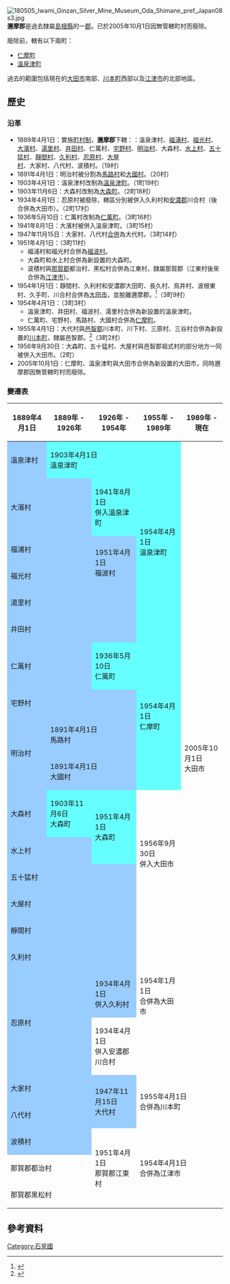 {{日本郡 (廢除)
| 郡 = 邇摩郡
| 日文原名 = 邇摩郡
| 平假名 = にまぐん
| 羅馬字拼音 = Nima-gun
| 地圖 = 
| 廢除時間 = 2005年10月1日
| 廢除理由 = 無管轄町村
| 廢除時處置 = '''邇摩郡''' → [[大田市|大田市]]
| 現在郡 = 大田市
| 都道府縣 = 島根縣
| 編號 = 
| 町 = 2
| 村 = 
| 經度 = 
| 緯度 = 
| 註記 = 
|}}
[[File:180505_Iwami_Ginzan_Silver_Mine_Museum_Oda_Shimane_pref_Japan08s3.jpg|thumb]]
'''邇摩郡'''是過去隸屬[[島根縣|島根縣]]的一[[郡|郡]]。已於2005年10月1日因無管轄町村而廢除。

廢除前，轄有以下兩町：
* [[仁摩町|仁摩町]]
* [[溫泉津町|溫泉津町]]

過去的範圍包括現在的[[大田市|大田市]]南部、[[川本町|川本町]]西部以及[[江津市|江津市]]的北部地區。

==歷史==
=== 沿革 ===
* 1889年4月1日：實施[[町村制|町村制]]，'''邇摩郡'''下轄：：溫泉津村、[[福浦村|福浦村]]、[[福光村|福光村]]、[[大濱村|大濱村]]、[[湯里村|湯里村]]、[[井田村|井田村]]、仁萬村、[[宅野村|宅野村]]、[[明治村|明治村]]、大森村、[[水上村_(島根縣)|水上村]]、[[五十猛村|五十猛村]]、[[靜間村|靜間村]]、[[久利村|久利村]]、[[忍原村|忍原村]]、[[大屋村|大屋村]]、大家村、八代村、波積村。（19村）
* 1891年4月1日：明治村被分割為[[馬路村_(島根縣)|馬路村]]和[[大國村|大國村]]。（20村）
* 1903年4月1日：溫泉津村改制為[[溫泉津町|溫泉津町]]。（1町19村）
* 1903年11月6日：大森村改制為[[大森町|大森町]]。（2町18村）
* 1934年4月1日：忍原村被廢除，轄區分別被併入久利村和[[安濃郡_(島根縣)|安濃郡]]川合村（後合併為大田市）。（2町17村）
* 1936年5月10日：仁萬村改制為[[仁萬町|仁萬町]]。（3町16村）
* 1941年8月1日：大濱村被併入溫泉津町。（3町15村）
* 1947年11月15日：大家村、八代村[[市町村合併|合併]]為大代村。（3町14村）
* 1951年4月1日：（3町11村）
** 福浦村和福光村合併為[[福波村|福波村]]。
** 大森町和水上村合併為新設置的大森町。
** 波積村與[[那賀郡_(島根縣)|那賀郡]]都治村、黑松村合併為江東村，隸屬那賀郡（江東村後來合併為[[江津市|江津市]]）。
* 1954年1月1日：靜間村、久利村和安濃郡大田町、長久村、鳥井村、波根東村、久手町、川合村合併為[[大田市|大田市]]，並脫離邇摩郡。<ref>{{cite web| language =ja| publisher =大田市政府| title =大田市の紹介| url =http://www.city.ohda.lg.jp/247.html| author =| date =| accessdate =2010-10-08| deadurl =yes| archiveurl =https://web.archive.org/web/20110528070248/http://www.city.ohda.lg.jp/247.html| archivedate =2011-05-28}}</ref>（3町9村）
* 1954年4月1日：（3町3村）
** 溫泉津町、井田村、福波村、湯里村合併為新設置的溫泉津町。
** 仁萬町、宅野村、馬路村、大國村合併為[[仁摩町|仁摩町]]。
* 1955年4月1日：大代村與[[邑智郡|邑智郡]]川本町、川下村、三原村、三谷村合併為新設置的[[川本町|川本町]]，隸屬邑智郡。<ref>{{cite web| language =ja| publisher =川本町公所| title =川本町５０年の歩み（昭和編）| url =http://www.kawamoto-town.jp/syokai/?chronological| author =| date =| accessdate =2010-11-01| deadurl =yes| archiveurl =https://web.archive.org/web/20061006083256/http://www.kawamoto-town.jp/syokai/?chronological| archivedate =2006-10-06}}</ref>（3町2村）
* 1956年9月30日：大森町、五十猛村、大屋村與邑智郡祖式村的部分地方一同被併入大田市。（2町）
* 2005年10月1日：仁摩町、溫泉津町與大田市合併為新設置的大田市，同時邇摩郡因無管轄町村而廢除。

===變遷表===
{| class="wikitable" style="font-size:x-small"
! 1889年4月1日
! 1889年 - 1926年
! colspan=2 | 1926年 - 1954年
! 1955年 - 1989年
! 1989年 - 現在
! 現在
|-
| style="background-color:#9cf;" | 溫泉津村
| colspan=2 style="background-color:#6ff;" | 1903年4月1日<br>溫泉津町
| rowspan=6 colspan=2 style="background-color:#6ff;" | 1954年4月1日<br>溫泉津町
| rowspan=18 colspan=2 | 2005年10月1日<br>大田市
|-
| colspan=2 style="background-color:#9cf;" | 大濱村
| style="background-color:#6ff;" | 1941年8月1日<br>併入溫泉津町
|-
| colspan=2 style="background-color:#9cf;" | 福浦村
| rowspan=2 style="background-color:#9cf;" | 1951年4月1日<br>福波村
|-
| colspan=2 style="background-color:#9cf;" | 福光村
|-
| colspan=3 style="background-color:#9cf;" | 湯里村
|-
| colspan=3 style="background-color:#9cf;" | 井田村
|-
| colspan=2 style="background-color:#9cf;" | 仁萬村
| style="background-color:#6ff;" |1936年5月10日<br>仁萬町
| rowspan=4 colspan=2 style="background-color:#6ff;" | 1954年4月1日<br>仁摩町
|-
| colspan=3 style="background-color:#9cf;" | 宅野村
|-
| rowspan=2 style="background-color:#9cf;" | 明治村
| colspan=2 style="background-color:#9cf;" | 1891年4月1日<br>馬路村
|-
| colspan=2 style="background-color:#9cf;" | 1891年4月1日<br>大國村
|-
| style="background-color:#9cf;" | 大森村
| style="background-color:#6ff;" | 1903年11月6日<br>大森町
| rowspan=2 colspan=2 style="background-color:#6ff;" | 1951年4月1日<br>大森町
| rowspan=4 | 1956年9月30日<br>併入大田市
|-
| colspan=2 style="background-color:#9cf;" | 水上村
|-
| colspan=4 style="background-color:#9cf;" | 五十猛村
|-
| colspan=4 style="background-color:#9cf;" | 大屋村
|-
| colspan=3 style="background-color:#9cf;" | 靜間村
| rowspan=4 colspan=2 | 1954年1月1日<br>合併為大田市
|-
| colspan=3 style="background-color:#9cf;" | 久利村
|-
| rowspan=2 colspan=2 style="background-color:#9cf;" | 忍原村
| style="background-color:#9cf;" | 1934年4月1日<br>併入久利村
|-
| 1934年4月1日<br>併入安濃郡川合村
|-
| colspan=2 style="background-color:#9cf;" | 大家村
| rowspan=2 colspan=2 style="background-color:#9cf;" | 1947年11月15日<br>大代村
| rowspan=2 colspan=3 | 1955年4月1日<br>合併為川本町
|-
| colspan=2 style="background-color:#9cf;" | 八代村
|-
| colspan=2 style="background-color:#9cf;" | 波積村
| rowspan=3 | 1951年4月1日<br>那賀郡江東村
| rowspan=3 colspan=4 | 1954年4月1日<br>合併為江津市
|-
| colspan=2 | 那賀郡都治村
|-
| colspan=2 | 那賀郡黑松村
|}

==參考資料==
{{reflist}}

{{石見國的郡}}

{{Authority control}}
[[Category:石見國|Category:石見國]]